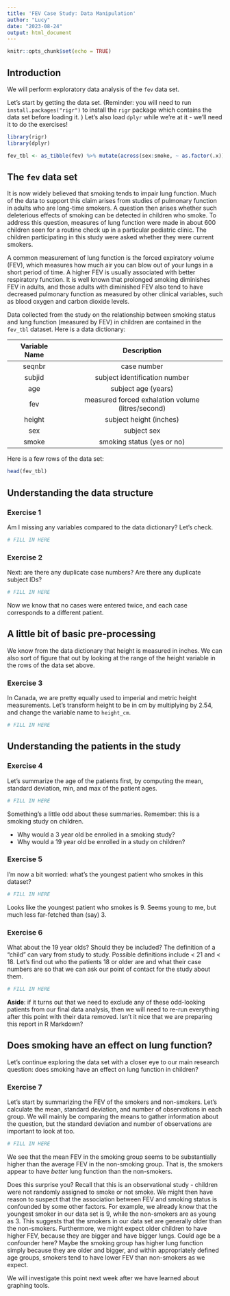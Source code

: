 ```yaml
---
title: 'FEV Case Study: Data Manipulation'
author: "Lucy"
date: "2023-08-24"
output: html_document
---
```


```r
knitr::opts_chunk$set(echo = TRUE)
```

## Introduction 

We will perform exploratory data analysis of the `fev` data set.

Let's start by getting the data set. (Reminder: you will need to run `install.packages("rigr")` to install the `rigr` package which contains the data set before loading it. ) Let's also load `dplyr` while we're at it - we'll need it to do the exercises! 

```r
library(rigr) 
library(dplyr)

fev_tbl <- as_tibble(fev) %>% mutate(across(sex:smoke, ~ as.factor(.x)))
```

## The `fev` data set 

It is now widely believed that smoking tends to impair lung function. Much of the data to support this claim arises from studies of pulmonary function in adults who are long-time smokers. A question then arises whether such deleterious effects of smoking can be detected in children who smoke. To address this question, measures of lung function were made in about 600 children seen for a routine check up in a particular pediatric clinic. The children participating in this study were asked whether they were current smokers.

A common measurement of lung function is the forced expiratory volume (FEV), which measures how much air you can blow out of your lungs in a short period of time. A higher FEV is usually associated with better respiratory function. It is well known that prolonged smoking diminishes FEV in adults, and those adults with diminished FEV also tend to have decreased pulmonary function as measured by other clinical variables, such as blood oxygen and carbon dioxide levels.

Data collected from the study on the relationship between smoking status and lung function (measured by FEV) in children are contained in the `fev_tbl` dataset. Here is a data dictionary:

| Variable Name | Description | 
| :--: |:--: |
| seqnbr        | case number |
| subjid        | subject identification number |
| age           | subject age (years) | 
| fev           | measured forced exhalation volume (litres/second)| 
| height        | subject height (inches) | 
| sex           | subject sex | 
| smoke         | smoking status (yes or no) | 


Here is a few rows of the data set:

```r
head(fev_tbl)
```

## Understanding the data structure

### Exercise 1

Am I missing any variables compared to the data dictionary? Let's check. 

```r
# FILL IN HERE 
```

### Exercise 2

Next: are there any duplicate case numbers? Are there any duplicate subject IDs?

```r
# FILL IN HERE
```
Now we know that no cases were entered twice, and each case corresponds to a different patient. 

## A little bit of basic pre-processing

We know from the data dictionary that height is measured in inches. We can also sort of figure that out by looking at the range of the height variable in the rows of the data set above. 

### Exercise 3
In Canada, we are pretty equally used to imperial and metric height measurements. Let's transform height to be in cm by multiplying by 2.54, and change the variable name to `height_cm`. 

```r
# FILL IN HERE 
```


## Understanding the patients in the study

### Exercise 4

Let's summarize the age of the patients first, by computing the mean, standard deviation, min, and max of the patient ages. 

```r
# FILL IN HERE
```

Something's a little odd about these summaries. Remember: this is a smoking study on children.

- Why would a 3 year old be enrolled in a smoking study?  
- Why would a 19 year old be enrolled in a study on children? 

### Exercise 5

I'm now a bit worried: what's the youngest patient who smokes in this dataset?

```r
# FILL IN HERE
```

Looks like the youngest patient who smokes is 9. Seems young to me, but much less far-fetched than (say) 3. 

### Exercise 6

What about the 19 year olds? Should they be included? The definition of a "child" can vary from study to study. Possible definitions include < 21 and < 18. Let's find out who the patients 18 or older are and what their case numbers are so that we can ask our point of contact for the study about them. 

```r
# FILL IN HERE
```

**Aside**: if it turns out that we need to exclude any of these odd-looking patients from our final data analysis, then we will need to re-run everything after this point with their data removed. Isn't it nice that we are preparing this report in R Markdown?  

## Does smoking have an effect on lung function? 

Let's continue exploring the data set with a closer eye to our main research question: does smoking have an effect on lung function in children? 

### Exercise 7

Let's start by summarizing the FEV of the smokers and non-smokers. Let's calculate the mean, standard deviation, and number of observations in each group. We will mainly be comparing the means to gather information about the question, but the standard deviation and number of observations are important to look at too. 

```r
# FILL IN HERE
```
We see that the mean FEV in the smoking group seems to be substantially higher than the average FEV in the non-smoking group. That is, the smokers appear to have *better* lung function than the non-smokers. 

Does this surprise you? Recall that this is an observational study - children were not randomly assigned to smoke or not smoke. We might then have reason to suspect that the association between FEV and smoking status is confounded by some other factors. For example, 
we already know that the youngest smoker in our data set is 9, while the non-smokers are as young as 3. This suggests that the smokers in our data set are generally older than the non-smokers. Furthermore, we might expect older children to have higher FEV, because they are bigger and have bigger lungs. Could age be a confounder here? Maybe the smoking group has higher lung function simply because they are older and bigger, and within appropriately defined age groups, smokers tend to have lower FEV than non-smokers as we expect.  

We will investigate this point next week after we have learned about graphing tools.
